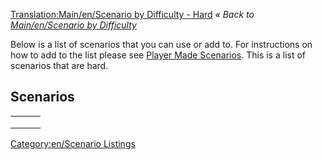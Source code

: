 [[Translation:Main/en/Scenario by Difficulty - Hard]]
''« Back to [[Main/en/Scenario by Difficulty]]''

Below is a list of scenarios that you can use or add to. For instructions on how to add to the list please see [[Main/en/List of player-made scenarios|Player Made Scenarios]]. This is a list of scenarios that are hard.

==Scenarios==

{|
|-
|style="border:none;background:white"|
{{Scenario:Get Your Ships}}

|style="border:none;background:white"|
{{Scenario:Jamaica}}

|style="border:none;background:white"|
{{Scenario:Toy Train}}

|-
|style="border:none;background:white"|
{{scenario:North_England}} 

|style="border:none;background:white"|
<!-- {{ ... }} -->

|style="border:none;background:white"|
<!-- {{ ... }} -->

|-
|style="border:none;background:white"|
<!-- {{ ... }} -->

|style="border:none;background:white"|
<!-- {{ ... }} -->

|style="border:none;background:white"|
<!-- {{ ... }} -->

|}

[[Category:en/Scenario Listings]]